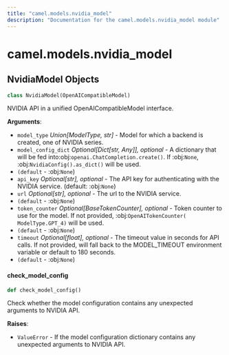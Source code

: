 ```yaml
---
title: "camel.models.nvidia_model"
description: "Documentation for the camel.models.nvidia_model module"
---
```


<a id="camel.models.nvidia_model"></a>

# camel.models.nvidia\_model

<a id="camel.models.nvidia_model.NvidiaModel"></a>

## NvidiaModel Objects

```python
class NvidiaModel(OpenAICompatibleModel)
```

NVIDIA API in a unified OpenAICompatibleModel interface.

**Arguments**:

- `model_type` _Union[ModelType, str]_ - Model for which a backend is
  created, one of NVIDIA series.
- `model_config_dict` _Optional[Dict[str, Any]], optional_ - A dictionary
  that will be fed into:obj:`openai.ChatCompletion.create()`. If
  :obj:`None`, :obj:`NvidiaConfig().as_dict()` will be used.
- `(default` - :obj:`None`)
- `api_key` _Optional[str], optional_ - The API key for authenticating with
  the NVIDIA service. (default: :obj:`None`)
- `url` _Optional[str], optional_ - The url to the NVIDIA service.
- `(default` - :obj:`None`)
- `token_counter` _Optional[BaseTokenCounter], optional_ - Token counter to
  use for the model. If not provided, :obj:`OpenAITokenCounter(
  ModelType.GPT_4)` will be used.
- `(default` - :obj:`None`)
- `timeout` _Optional[float], optional_ - The timeout value in seconds for
  API calls. If not provided, will fall back to the MODEL_TIMEOUT
  environment variable or default to 180 seconds.
- `(default` - :obj:`None`)

<a id="camel.models.nvidia_model.NvidiaModel.check_model_config"></a>

#### check\_model\_config

```python
def check_model_config()
```

Check whether the model configuration contains any
unexpected arguments to NVIDIA API.

**Raises**:

- `ValueError` - If the model configuration dictionary contains any
  unexpected arguments to NVIDIA API.

